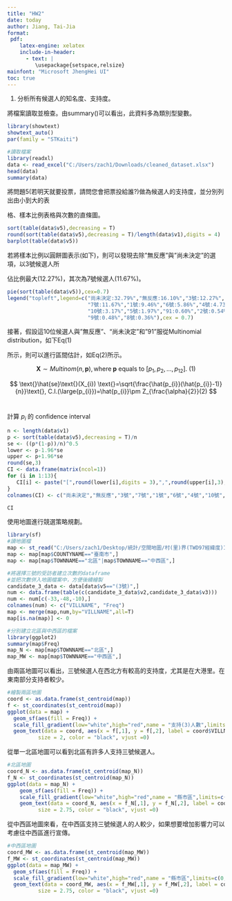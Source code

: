 ---
title: "HW2"
date: today
author: Jiang, Tai-Jia
format:
 pdf:
    latex-engine: xelatex  
    include-in-header:
      - text: |
         \usepackage{setspace,relsize}
mainfont: "Microsoft JhengHei UI"
toc: true
---

1.  分析所有候選人的知名度、支持度。

將檔案讀取並檢查。由summary()可以看出，此資料多為類別型變數。

```{r setup, include=FALSE}
library(showtext)
showtext_auto()
par(family = "STKaiti")
```

```{r}
#讀取檔案
library(readxl)
data <- read_excel("C:/Users/zach1/Downloads/cleaned_dataset.xlsx")
head(data)
summary(data)
```

將問題5(若明天就要投票，請問您會把票投給誰?)做為候選人的支持度，並分別列出由小到大的表

格、樣本比例表格與次數的直條圖。

```{r fig.width=10, fig.height=15}
sort(table(data$v5),decreasing = T)
round(sort(table(data$v5),decreasing = T)/length(data$v1),digits = 4)
barplot(table(data$v5))
```

若將樣本比例以圓餅圖表示(如下)，則可以發現去除"無反應"與"尚未決定"的選項，以3號候選人所

佔比例最大(12.27%)，其次為7號候選人(11.67%)。

```{r}
pie(sort(table(data$v5)),cex=0.7)
legend("topleft",legend=c("尚未決定:32.79%","無反應:16.10%","3號:12.27%",
                          "7號:11.67%","1號:9.46%","6號:5.86%","4號:4.73%",
                          "10號:3.17%","5號:1.97%","91:0.60%","2號:0.54%",
                          "9號:0.48%","8號:0.36%"),cex = 0.7)

```

接著，假設這10位候選人與"無反應"、"尚未決定"和"91"服從Multinomial distribution，如下Eq(1)

所示，則可以進行區間估計，如Eq(2)所示。

$$
\text{}\textbf{X} \sim  Multinom(n,\textbf{p}), \text{where} \textbf{ p} \text{ equals to } \text{}[p_{1},p_{2},...,p_{12}]. \text{         }(1)
$$

$$
\text{}\hat{se}\text{}(X_{i}) \text{}=\sqrt{\frac{\hat{p_{i}}(\hat{p_{i}}-1)}{n}}\text{}, C.I.(\large{p_{i}})=\hat{p_{i}}\pm Z_{\frac{\alpha}{2}}(2)
$$\

計算 $p_{i}$ 的 confidence interval

```{r}
n <- length(data$v1)
p <- sort(table(data$v5),decreasing = T)/n
se <- ((p*(1-p))/n)^0.5
lower <- p-1.96*se
upper <- p+1.96*se
round(se,3)
CI <- data.frame(matrix(ncol=1))
for (i in 1:13){
   CI[i] <- paste("[",round(lower[i],digits = 3),",",round(upper[i],3),"]") 
}
colnames(CI) <- c("尚未決定","無反應","3號","7號","1號","6號","4號","10號","5號","91","2號","9號","8號")

CI
```

使用地圖進行競選策略規劃。

```{r}
library(sf)
#讀地圖檔
map <- st_read("C:/Users/zach1/Desktop/統計/空間地圖/村(里)界(TWD97經緯度)1130807/VILLAGE_NLSC_1130807.shp")
map <- map[map$COUNTYNAME=="臺南市",]
map <- map[map$TOWNNAME=="北區"|map$TOWNNAME=="中西區",]
```

```{r}
#將選擇三號的受訪者建立次數的dataframe
#並把次數併入地圖檔案中，方便後續繪製
candidate_3_data <- data[data$v5=="(3號)",]
num <- data.frame(table(c(candidate_3_data$v2,candidate_3_data$v3)))
num <- num[c(-33,-48,-10),]
colnames(num) <- c("VILLNAME", "Freq")
map <- merge(map,num,by="VILLNAME",all=T)
map[is.na(map)] <- 0
```

```{r}
#分別建立北區與中西區的檔案
library(ggplot2)
summary(map$Freq)
map_N <- map[map$TOWNNAME=="北區",]
map_MW <- map[map$TOWNNAME=="中西區",]
```

由兩區地圖可以看出，三號候選人在西北方有較高的支持度，尤其是在大港里。在東南部分支持者較少。

```{r}
#繪製兩區地圖
coord <- as.data.frame(st_centroid(map))
f <- st_coordinates(st_centroid(map))
ggplot(data = map) +
  geom_sf(aes(fill = Freq)) +
  scale_fill_gradient(low="white",high="red",name = "支持(3)人數",limits=c(0,23))+
  geom_text(data = coord, aes(x = f[,1], y = f[,2], label = coord$VILLNAME), 
          size = 2, color = "black", vjust =0)
```

從單一北區地圖可以看到北區有許多人支持三號候選人。

```{r}
#北區地圖
coord_N <- as.data.frame(st_centroid(map_N))
f_N <- st_coordinates(st_centroid(map_N))
ggplot(data = map_N) +
    geom_sf(aes(fill = Freq)) +
    scale_fill_gradient(low="white",high="red",name = "縣市區",limits=c(0,23))+
    geom_text(data = coord_N, aes(x = f_N[,1], y = f_N[,2], label = coord_N$VILLNAME), 
          size = 2.75, color = "black", vjust =0)

```

從中西區地圖來看，在中西區支持三號候選人的人較少，如果想要增加影響力可以考慮往中西區進行宣傳。

```{r}
#中西區地圖
coord_MW <- as.data.frame(st_centroid(map_MW))
f_MW <- st_coordinates(st_centroid(map_MW))
ggplot(data = map_MW) +
  geom_sf(aes(fill = Freq)) +
  scale_fill_gradient(low="white",high="red",name = "縣市區",limits=c(0,23))+
  geom_text(data = coord_MW, aes(x = f_MW[,1], y = f_MW[,2], label = coord_MW$VILLNAME), 
          size = 2.75, color = "black", vjust =0)
```

